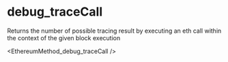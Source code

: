 # debug_traceCall

Returns the number of possible tracing result by executing an eth call within the context of the given block execution


<EthereumMethod_debug_traceCall />
